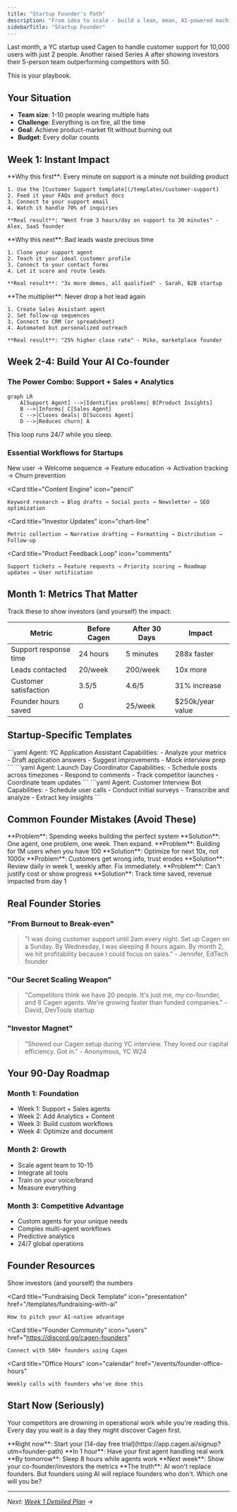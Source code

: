 ```yaml
---
title: "Startup Founder's Path"
description: "From idea to scale - build a lean, mean, AI-powered machine"
sidebarTitle: "Startup Founder"
---
```


Last month, a YC startup used Cagen to handle customer support for 10,000 users with just 2 people. Another raised Series A after showing investors their 5-person team outperforming competitors with 50.

This is your playbook.

## Your Situation

- **Team size**: 1-10 people wearing multiple hats
- **Challenge**: Everything is on fire, all the time
- **Goal**: Achieve product-market fit without burning out
- **Budget**: Every dollar counts

## Week 1: Instant Impact

<Steps>
  <Step title="Day 1: Customer Support Agent">
    **Why this first**: Every minute on support is a minute not building product
    
    1. Use the [Customer Support template](/templates/customer-support)
    2. Feed it your FAQs and product docs
    3. Connect to your support email
    4. Watch it handle 70% of inquiries
    
    **Real result**: "Went from 3 hours/day on support to 30 minutes" - Alex, SaaS founder
  </Step>
  
  <Step title="Day 3: Lead Qualification">
    **Why this next**: Bad leads waste precious time
    
    1. Clone your support agent
    2. Teach it your ideal customer profile
    3. Connect to your contact forms
    4. Let it score and route leads
    
    **Real result**: "3x more demos, all qualified" - Sarah, B2B startup
  </Step>
  
  <Step title="Day 5: Sales Follow-up">
    **The multiplier**: Never drop a hot lead again
    
    1. Create Sales Assistant agent
    2. Set follow-up sequences
    3. Connect to CRM (or spreadsheet)
    4. Automated but personalized outreach
    
    **Real result**: "25% higher close rate" - Mike, marketplace founder
  </Step>
</Steps>

## Week 2-4: Build Your AI Co-founder

### The Power Combo: Support + Sales + Analytics

```mermaid
graph LR
    A[Support Agent] -->|Identifies problems| B[Product Insights]
    B -->|Informs| C[Sales Agent]
    C -->|Closes deals| D[Success Agent]
    D -->|Reduces churn| A
```

This loop runs 24/7 while you sleep.

### Essential Workflows for Startups

<CardGroup cols={2}>
  <Card 
    title="User Onboarding Flow" 
    icon="user-plus"
  >
    New user → Welcome sequence → Feature education → Activation tracking → Churn prevention
  </Card>
  
  <Card 
    title="Content Engine" 
    icon="pencil"
  >
    Keyword research → Blog drafts → Social posts → Newsletter → SEO optimization
  </Card>
  
  <Card 
    title="Investor Updates" 
    icon="chart-line"
  >
    Metric collection → Narrative drafting → Formatting → Distribution → Follow-up
  </Card>
  
  <Card 
    title="Product Feedback Loop" 
    icon="comments"
  >
    Support tickets → Feature requests → Priority scoring → Roadmap updates → User notification
  </Card>
</CardGroup>

## Month 1: Metrics That Matter

Track these to show investors (and yourself) the impact:

| Metric | Before Cagen | After 30 Days | Impact |
|--------|--------------|---------------|---------|
| Support response time | 24 hours | 5 minutes | 288x faster |
| Leads contacted | 20/week | 200/week | 10x more |
| Customer satisfaction | 3.5/5 | 4.6/5 | 31% increase |
| Founder hours saved | 0 | 25/week | $250k/year value |

## Startup-Specific Templates

<Tabs>
  <Tab title="YC Application Helper">
    ```yaml
    Agent: YC Application Assistant
    Capabilities:
      - Analyze your metrics
      - Draft application answers
      - Suggest improvements
      - Mock interview prep
    ```
  </Tab>
  
  <Tab title="Product Hunt Launch">
    ```yaml
    Agent: Launch Day Coordinator
    Capabilities:
      - Schedule posts across timezones
      - Respond to comments
      - Track competitor launches
      - Coordinate team updates
    ```
  </Tab>
  
  <Tab title="User Research Bot">
    ```yaml
    Agent: Customer Interview Bot
    Capabilities:
      - Schedule user calls
      - Conduct initial surveys
      - Transcribe and analyze
      - Extract key insights
    ```
  </Tab>
</Tabs>

## Common Founder Mistakes (Avoid These)

<AccordionGroup>
  <Accordion title="Trying to automate everything at once">
    **Problem**: Spending weeks building the perfect system
    **Solution**: One agent, one problem, one week. Then expand.
  </Accordion>
  
  <Accordion title="Over-engineering for scale you don't have">
    **Problem**: Building for 1M users when you have 100
    **Solution**: Optimize for next 10x, not 1000x
  </Accordion>
  
  <Accordion title="Ignoring agent mistakes">
    **Problem**: Customers get wrong info, trust erodes
    **Solution**: Review daily in week 1, weekly after. Fix immediately.
  </Accordion>
  
  <Accordion title="Not measuring ROI">
    **Problem**: Can't justify cost or show progress
    **Solution**: Track time saved, revenue impacted from day 1
  </Accordion>
</AccordionGroup>

## Real Founder Stories

### "From Burnout to Break-even"
> "I was doing customer support until 2am every night. Set up Cagen on a Sunday. By Wednesday, I was sleeping 8 hours again. By month 2, we hit profitability because I could focus on sales." - Jennifer, EdTech founder

### "Our Secret Scaling Weapon"
> "Competitors think we have 20 people. It's just me, my co-founder, and 8 Cagen agents. We're growing faster than funded companies." - David, DevTools startup

### "Investor Magnet"
> "Showed our Cagen setup during YC interview. They loved our capital efficiency. Got in." - Anonymous, YC W24

## Your 90-Day Roadmap

### Month 1: Foundation
- Week 1: Support + Sales agents
- Week 2: Add Analytics + Content
- Week 3: Build custom workflows
- Week 4: Optimize and document

### Month 2: Growth
- Scale agent team to 10-15
- Integrate all tools
- Train on your voice/brand
- Measure everything

### Month 3: Competitive Advantage
- Custom agents for your unique needs
- Complex multi-agent workflows
- Predictive analytics
- 24/7 global operations

## Founder Resources

<CardGroup cols={2}>
  <Card 
    title="ROI Calculator" 
    icon="calculator"
    href="/tools/startup-roi-calculator"
  >
    Show investors (and yourself) the numbers
  </Card>
  
  <Card 
    title="Fundraising Deck Template" 
    icon="presentation"
    href="/templates/fundraising-with-ai"
  >
    How to pitch your AI-native advantage
  </Card>
  
  <Card 
    title="Founder Community" 
    icon="users"
    href="https://discord.gg/cagen-founders"
  >
    Connect with 500+ founders using Cagen
  </Card>
  
  <Card 
    title="Office Hours" 
    icon="calendar"
    href="/events/founder-office-hours"
  >
    Weekly calls with founders who've done this
  </Card>
</CardGroup>

## Start Now (Seriously)

Your competitors are drowning in operational work while you're reading this. Every day you wait is a day they might discover Cagen first.

<Steps>
  <Step>
    **Right now**: Start your [14-day free trial](https://app.cagen.ai/signup?utm=founder-path)
  </Step>
  
  <Step>
    **In 1 hour**: Have your first agent handling real work
  </Step>
  
  <Step>
    **By tomorrow**: Sleep 8 hours while agents work
  </Step>
  
  <Step>
    **Next week**: Show your co-founder/investors the metrics
  </Step>
</Steps>

<Note>
**The truth**: AI won't replace founders. But founders using AI will replace founders who don't. Which one will you be?
</Note>

---

*Next: [Week 1 Detailed Plan](/tutorials/startup-founder/week-1) →*
